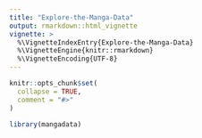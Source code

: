 ```yaml
---
title: "Explore-the-Manga-Data"
output: rmarkdown::html_vignette
vignette: >
  %\VignetteIndexEntry{Explore-the-Manga-Data}
  %\VignetteEngine{knitr::rmarkdown}
  %\VignetteEncoding{UTF-8}
---
```


```r
knitr::opts_chunk$set(
  collapse = TRUE,
  comment = "#>"
)
```

```r
library(mangadata)
```
